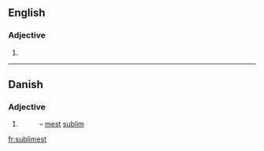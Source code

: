 ==English==

===Adjective===
{{head|en|adjective superlative form}}

# {{en-superlative of|sublime}}

----

==Danish==

===Adjective===
{{head|da|adjective form}}

# {{form of|superlative singular indefinite|sublim|lang=da}}
#:– [[mest]] [[sublim]]

[[fr:sublimest]]